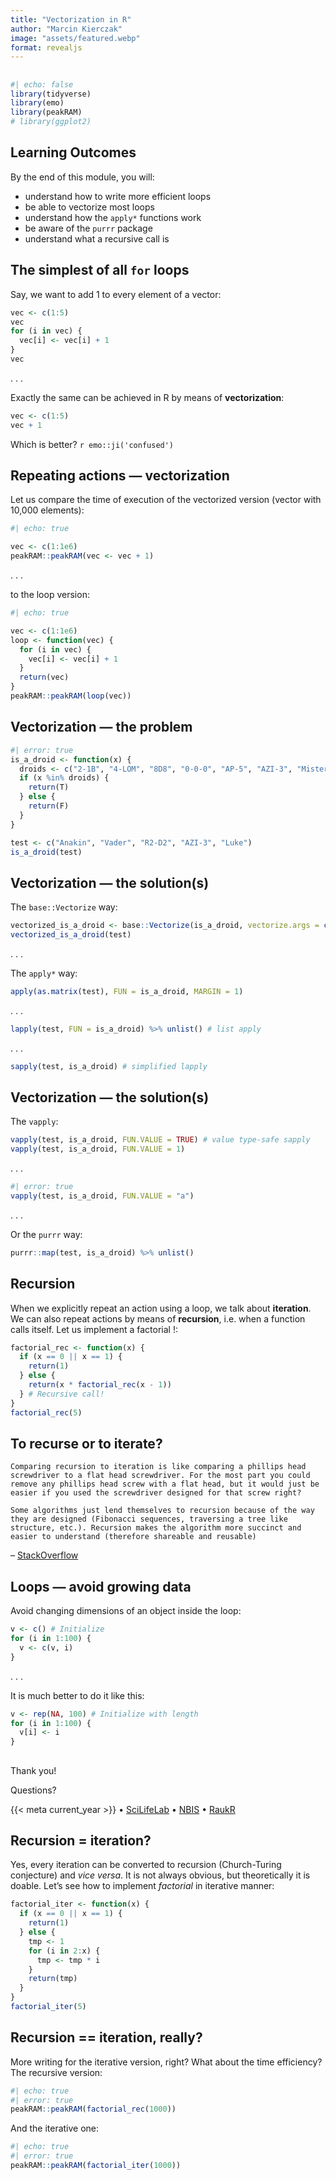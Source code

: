 ```yaml
---
title: "Vectorization in R"
author: "Marcin Kierczak"
image: "assets/featured.webp"
format: revealjs
---
```


## {visibility="hidden"}

```r
#| echo: false
library(tidyverse)
library(emo)
library(peakRAM)
# library(ggplot2)
```

## Learning Outcomes

By the end of this module, you will:

- understand how to write more efficient loops
- be able to vectorize most loops
- understand how the `apply*` functions work
- be aware of the `purrr` package
- understand what a recursive call is

## The simplest of all `for` loops

Say, we want to add 1 to every element of a vector:

```r
vec <- c(1:5)
vec
for (i in vec) {
  vec[i] <- vec[i] + 1
}
vec
```

. . .

Exactly the same can be achieved in R by means of **vectorization**:

```r
vec <- c(1:5)
vec + 1
```

Which is better? `r emo::ji('confused')`

## Repeating actions &mdash; vectorization

Let us compare the time of execution of the vectorized version (vector with 10,000 elements):

```r
#| echo: true

vec <- c(1:1e6)
peakRAM::peakRAM(vec <- vec + 1)
```

. . .

to the loop version:

```r
#| echo: true

vec <- c(1:1e6)
loop <- function(vec) {
  for (i in vec) {
    vec[i] <- vec[i] + 1
  }
  return(vec)
}
peakRAM::peakRAM(loop(vec))
```

## Vectorization &mdash; the problem

```r
#| error: true
is_a_droid <- function(x) {
  droids <- c("2-1B", "4-LOM", "8D8", "0-0-0", "AP-5", "AZI-3", "Mister Bones", "BB-8", "BB-9E", "BD-1", "BT-1", "C1-10P", "C-3PO", "R2-D2")
  if (x %in% droids) {
    return(T)
  } else {
    return(F)
  }
}

test <- c("Anakin", "Vader", "R2-D2", "AZI-3", "Luke")
is_a_droid(test)
```

## Vectorization &mdash; the solution(s)

The `base::Vectorize` way:

```r
vectorized_is_a_droid <- base::Vectorize(is_a_droid, vectorize.args = c("x"))
vectorized_is_a_droid(test)
```

. . .

The `apply*` way:

```r
apply(as.matrix(test), FUN = is_a_droid, MARGIN = 1)
```

. . .

```r
lapply(test, FUN = is_a_droid) %>% unlist() # list apply
```

. . .

```r
sapply(test, is_a_droid) # simplified lapply
```

## Vectorization &mdash; the solution(s)

The `vapply`:

```r
vapply(test, is_a_droid, FUN.VALUE = TRUE) # value type-safe sapply
vapply(test, is_a_droid, FUN.VALUE = 1)
```

. . .

```r
#| error: true
vapply(test, is_a_droid, FUN.VALUE = "a")
```

. . .

Or the `purrr` way:

```r
purrr::map(test, is_a_droid) %>% unlist()
```

## Recursion

When we explicitly repeat an action using a loop, we talk about **iteration**. We can also repeat actions by means of **recursion**, i.e. when a function calls itself. Let us implement a factorial $!$:

```r
factorial_rec <- function(x) {
  if (x == 0 || x == 1) {
    return(1)
  } else {
    return(x * factorial_rec(x - 1))
  } # Recursive call!
}
factorial_rec(5)
```

## To recurse or to iterate?

    Comparing recursion to iteration is like comparing a phillips head screwdriver to a flat head screwdriver. For the most part you could remove any phillips head screw with a flat head, but it would just be easier if you used the screwdriver designed for that screw right?

    Some algorithms just lend themselves to recursion because of the way they are designed (Fibonacci sequences, traversing a tree like structure, etc.). Recursion makes the algorithm more succinct and easier to understand (therefore shareable and reusable)

 -- [StackOverflow](https://stackoverflow.com/questions/72209/recursion-or-iteration)
 
## Loops &mdash; avoid growing data

Avoid changing dimensions of an object inside the loop:

```r
v <- c() # Initialize
for (i in 1:100) {
  v <- c(v, i)
}
```

. . .

It is much better to do it like this:

```r
v <- rep(NA, 100) # Initialize with length
for (i in 1:100) {
  v[i] <- i
}
```

## {background-image="/assets/images/cover.webp"}

::: {.v-center .center}
::: {}

[Thank you!]{.largest}

[Questions?]{.larger}

[{{< meta current_year >}} • [SciLifeLab](https://www.scilifelab.se/) • [NBIS](https://nbis.se/) • [RaukR](https://nbisweden.github.io/raukr-2025)]{.smaller}

:::
:::

## Recursion = iteration?

Yes, every iteration can be converted to recursion (Church-Turing conjecture) and *vice versa*. It is not always obvious, but theoretically it is doable. Let's see how to implement *factorial* in iterative manner:

```r
factorial_iter <- function(x) {
  if (x == 0 || x == 1) {
    return(1)
  } else {
    tmp <- 1
    for (i in 2:x) {
      tmp <- tmp * i
    }
    return(tmp)
  }
}
factorial_iter(5)
```

## Recursion == iteration, really?

More writing for the iterative version, right? What about the time efficiency?  
The recursive version:
```r
#| echo: true
#| error: true
peakRAM::peakRAM(factorial_rec(1000))
```

And the iterative one:

```r
#| echo: true
#| error: true
peakRAM::peakRAM(factorial_iter(1000))
```
